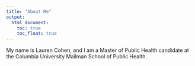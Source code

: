 ```yaml
---
title: "About Me"
output: 
  html_document:
    toc: true
    toc_float: true
---
```


My name is Lauren Cohen, and I am a Master of Public Health candidate at the Columbia University Mailman School of Public Health.